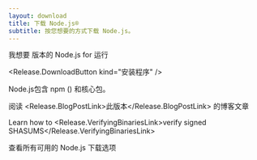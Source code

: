 ```yaml
---
layout: download
title: 下载 Node.js®️
subtitle: 按您想要的方式下载 Node.js。
---
```


<section>
  我想要 <Release.VersionDropdown /> 版本的 Node.js for <Release.OperatingSystemDropdown exclude={["LINUX"]} /> 运行 <Release.BitnessDropdown />

  <Release.DownloadButton kind="安装程序" />
</section>

<section>
  Node.js包含 <LinkWithArrow href="https://npmjs.com">npm</LinkWithArrow> (<Release.NpmVersion />) 和核心包。

  阅读 <Release.BlogPostLink>此版本</Release.BlogPostLink> 的博客文章

  Learn how to <Release.VerifyingBinariesLink>verify signed SHASUMS</Release.VerifyingBinariesLink>

  查看所有可用的 Node.js <LinkWithArrow href="https://nodejs.org/dist/">下载选项</LinkWithArrow>
</section>
